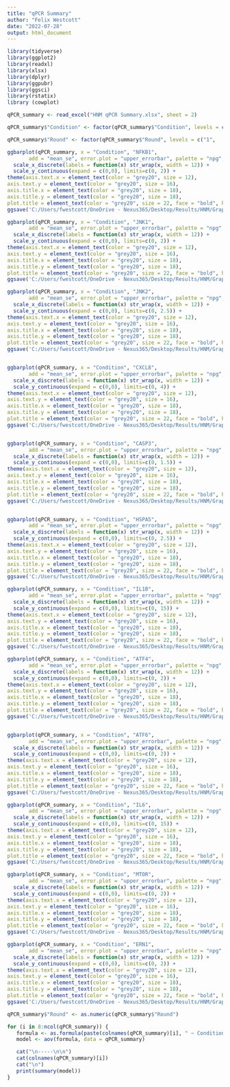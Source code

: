 ```yaml
---
title: "qPCR Summary"
author: "Felix Westcott"
date: "2022-07-28"
output: html_document
---
```


```r
library(tidyverse)
library(ggplot2)
library(readxl)
library(xlsx)
library(dplyr)
library(ggpubr)
library(ggsci)
library(rstatix)
library (cowplot)

qPCR_summary <- read_excel("HNM qPCR Summary.xlsx", sheet = 2)

qPCR_summary$"Condition" <- factor(qPCR_summary$"Condition", levels = c("LPS Control",	"Low Insulin Control", "Low Insulin OPLA", "Low Insulin POLA", "High Insulin Control", "High Insulin OPLA", "High Insulin POLA"))

qPCR_summary$"Round" <- factor(qPCR_summary$"Round", levels = c("1",	"2", "3"))

```


``` r

ggbarplot(qPCR_summary, x = "Condition", "NFKB1",
       add = "mean_se", error.plot = "upper_errorbar", palette = "npg", legend = "none", fill = "Condition", ylab = "Relative Expression", title = "NFKB1") +
  scale_x_discrete(labels = function(x) str_wrap(x, width = 12)) +
  scale_y_continuous(expand = c(0,0), limits=c(0, 2)) +
theme(axis.text.x = element_text(color = "grey20", size = 12),
axis.text.y = element_text(color = "grey20", size = 16),
axis.title.x = element_text(color = "grey20", size = 18),
axis.title.y = element_text(color = "grey20", size = 18),
plot.title = element_text(color = "grey20", size = 22, face = "bold", hjust = 0.5))
ggsave('C:/Users/fwestcott/OneDrive - Nexus365/Desktop/Results/HNM/Graphs/NFKB1.png')

ggbarplot(qPCR_summary, x = "Condition", "JNK1",
       add = "mean_se", error.plot = "upper_errorbar", palette = "npg", legend = "none", fill = "Condition", ylab = "Relative Expression", title = "JNK1") +
  scale_x_discrete(labels = function(x) str_wrap(x, width = 12)) +
  scale_y_continuous(expand = c(0,0), limits=c(0, 2)) +
theme(axis.text.x = element_text(color = "grey20", size = 12),
axis.text.y = element_text(color = "grey20", size = 16),
axis.title.x = element_text(color = "grey20", size = 18),
axis.title.y = element_text(color = "grey20", size = 18),
plot.title = element_text(color = "grey20", size = 22, face = "bold", hjust = 0.5))
ggsave('C:/Users/fwestcott/OneDrive - Nexus365/Desktop/Results/HNM/Graphs/JNK1.png')

ggbarplot(qPCR_summary, x = "Condition", "JNK2",
       add = "mean_se", error.plot = "upper_errorbar", palette = "npg", legend = "none", fill = "Condition", ylab = "Relative Expression", title = "JNK2") +
  scale_x_discrete(labels = function(x) str_wrap(x, width = 12)) +
  scale_y_continuous(expand = c(0,0), limits=c(0, 2.5)) +
theme(axis.text.x = element_text(color = "grey20", size = 12),
axis.text.y = element_text(color = "grey20", size = 16),
axis.title.x = element_text(color = "grey20", size = 18),
axis.title.y = element_text(color = "grey20", size = 18),
plot.title = element_text(color = "grey20", size = 22, face = "bold", hjust = 0.5))
ggsave('C:/Users/fwestcott/OneDrive - Nexus365/Desktop/Results/HNM/Graphs/JNK2.png')


ggbarplot(qPCR_summary, x = "Condition", "CXCL8",
       add = "mean_se", error.plot = "upper_errorbar", palette = "npg", legend = "none", fill = "Condition", ylab = "Relative Expression", title = "CXCL8") +
  scale_x_discrete(labels = function(x) str_wrap(x, width = 12)) +
  scale_y_continuous(expand = c(0,0), limits=c(0, 4)) +
theme(axis.text.x = element_text(color = "grey20", size = 12),
axis.text.y = element_text(color = "grey20", size = 16),
axis.title.x = element_text(color = "grey20", size = 18),
axis.title.y = element_text(color = "grey20", size = 18),
plot.title = element_text(color = "grey20", size = 22, face = "bold", hjust = 0.5))
ggsave('C:/Users/fwestcott/OneDrive - Nexus365/Desktop/Results/HNM/Graphs/CXCL8.png')


ggbarplot(qPCR_summary, x = "Condition", "CASP3",
       add = "mean_se", error.plot = "upper_errorbar", palette = "npg", legend = "none", fill = "Condition", ylab = "Relative Expression", title = "CASP3") +
  scale_x_discrete(labels = function(x) str_wrap(x, width = 12)) +
  scale_y_continuous(expand = c(0,0), limits=c(0, 1.5)) +
theme(axis.text.x = element_text(color = "grey20", size = 12),
axis.text.y = element_text(color = "grey20", size = 16),
axis.title.x = element_text(color = "grey20", size = 18),
axis.title.y = element_text(color = "grey20", size = 18),
plot.title = element_text(color = "grey20", size = 22, face = "bold", hjust = 0.5))
ggsave('C:/Users/fwestcott/OneDrive - Nexus365/Desktop/Results/HNM/Graphs/CASP3.png')


ggbarplot(qPCR_summary, x = "Condition", "HSPA5",
       add = "mean_se", error.plot = "upper_errorbar", palette = "npg", legend = "none", fill = "Condition", ylab = "Relative Expression", title = "HSPA5") +
  scale_x_discrete(labels = function(x) str_wrap(x, width = 12)) +
  scale_y_continuous(expand = c(0,0), limits=c(0, 2.5)) +
theme(axis.text.x = element_text(color = "grey20", size = 12),
axis.text.y = element_text(color = "grey20", size = 16),
axis.title.x = element_text(color = "grey20", size = 18),
axis.title.y = element_text(color = "grey20", size = 18),
plot.title = element_text(color = "grey20", size = 22, face = "bold", hjust = 0.5))
ggsave('C:/Users/fwestcott/OneDrive - Nexus365/Desktop/Results/HNM/Graphs/HSPA5.png')

ggbarplot(qPCR_summary, x = "Condition", "IL1B",
       add = "mean_se", error.plot = "upper_errorbar", palette = "npg", legend = "none", fill = "Condition", ylab = "Relative Expression", title = "IL1B") +
  scale_x_discrete(labels = function(x) str_wrap(x, width = 12)) +
  scale_y_continuous(expand = c(0,0), limits=c(0, 15)) +
theme(axis.text.x = element_text(color = "grey20", size = 12),
axis.text.y = element_text(color = "grey20", size = 16),
axis.title.x = element_text(color = "grey20", size = 18),
axis.title.y = element_text(color = "grey20", size = 18),
plot.title = element_text(color = "grey20", size = 22, face = "bold", hjust = 0.5))
ggsave('C:/Users/fwestcott/OneDrive - Nexus365/Desktop/Results/HNM/Graphs/IL1B.png')

ggbarplot(qPCR_summary, x = "Condition", "ATF4",
       add = "mean_se", error.plot = "upper_errorbar", palette = "npg", legend = "none", fill = "Condition", ylab = "Relative Expression", title = "ATF4") +
  scale_x_discrete(labels = function(x) str_wrap(x, width = 12)) +
  scale_y_continuous(expand = c(0,0), limits=c(0, 2)) +
theme(axis.text.x = element_text(color = "grey20", size = 12),
axis.text.y = element_text(color = "grey20", size = 16),
axis.title.x = element_text(color = "grey20", size = 18),
axis.title.y = element_text(color = "grey20", size = 18),
plot.title = element_text(color = "grey20", size = 22, face = "bold", hjust = 0.5))
ggsave('C:/Users/fwestcott/OneDrive - Nexus365/Desktop/Results/HNM/Graphs/ATF4.png')


ggbarplot(qPCR_summary, x = "Condition", "ATF6",
       add = "mean_se", error.plot = "upper_errorbar", palette = "npg", legend = "none", fill = "Condition", ylab = "Relative Expression", title = "ATF6") +
  scale_x_discrete(labels = function(x) str_wrap(x, width = 12)) +
  scale_y_continuous(expand = c(0,0), limits=c(0, 2)) +
theme(axis.text.x = element_text(color = "grey20", size = 12),
axis.text.y = element_text(color = "grey20", size = 16),
axis.title.x = element_text(color = "grey20", size = 18),
axis.title.y = element_text(color = "grey20", size = 18),
plot.title = element_text(color = "grey20", size = 22, face = "bold", hjust = 0.5))
ggsave('C:/Users/fwestcott/OneDrive - Nexus365/Desktop/Results/HNM/Graphs/ATF6.png')

ggbarplot(qPCR_summary, x = "Condition", "IL6",
       add = "mean_se", error.plot = "upper_errorbar", palette = "npg", legend = "none", fill = "Condition", ylab = "Relative Expression", title = "IL6") +
  scale_x_discrete(labels = function(x) str_wrap(x, width = 12)) +
  scale_y_continuous(expand = c(0,0), limits=c(0, 15)) +
theme(axis.text.x = element_text(color = "grey20", size = 12),
axis.text.y = element_text(color = "grey20", size = 16),
axis.title.x = element_text(color = "grey20", size = 18),
axis.title.y = element_text(color = "grey20", size = 18),
plot.title = element_text(color = "grey20", size = 22, face = "bold", hjust = 0.5))
ggsave('C:/Users/fwestcott/OneDrive - Nexus365/Desktop/Results/HNM/Graphs/IL6.png')

ggbarplot(qPCR_summary, x = "Condition", "MTOR",
       add = "mean_se", error.plot = "upper_errorbar", palette = "npg", legend = "none", fill = "Condition", ylab = "Relative Expression", title = "MTOR") +
  scale_x_discrete(labels = function(x) str_wrap(x, width = 12)) +
  scale_y_continuous(expand = c(0,0), limits=c(0, 2)) +
theme(axis.text.x = element_text(color = "grey20", size = 12),
axis.text.y = element_text(color = "grey20", size = 16),
axis.title.x = element_text(color = "grey20", size = 18),
axis.title.y = element_text(color = "grey20", size = 18),
plot.title = element_text(color = "grey20", size = 22, face = "bold", hjust = 0.5))
ggsave('C:/Users/fwestcott/OneDrive - Nexus365/Desktop/Results/HNM/Graphs/MTOR.png')

ggbarplot(qPCR_summary, x = "Condition", "ERN1",
       add = "mean_se", error.plot = "upper_errorbar", palette = "npg", legend = "none", fill = "Condition", ylab = "Relative Expression", title = "ERN1") +
  scale_x_discrete(labels = function(x) str_wrap(x, width = 12)) +
  scale_y_continuous(expand = c(0,0), limits=c(0, 2)) +
theme(axis.text.x = element_text(color = "grey20", size = 12),
axis.text.y = element_text(color = "grey20", size = 16),
axis.title.x = element_text(color = "grey20", size = 18),
axis.title.y = element_text(color = "grey20", size = 18),
plot.title = element_text(color = "grey20", size = 22, face = "bold", hjust = 0.5))
ggsave('C:/Users/fwestcott/OneDrive - Nexus365/Desktop/Results/HNM/Graphs/ERN1.png')


```


``` R

qPCR_summary$"Round" <- as.numeric(qPCR_summary$"Round")

for (i in 8:ncol(qPCR_summary)) {
   formula <- as.formula(paste(colnames(qPCR_summary)[i], " ~ Condition * Round", sep=""))
   model <- aov(formula, data = qPCR_summary)

   cat("\n-----\n\n")
   cat(colnames(qPCR_summary)[i])
   cat("\n")
   print(summary(model))
}
```
